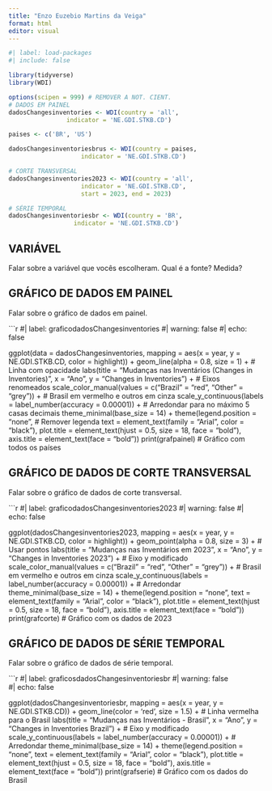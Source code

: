 ---
title: "Enzo Euzebio Martins da Veiga"
format: html
editor: visual
---

```{r}
#| label: load-packages
#| include: false

library(tidyverse)
library(WDI)

options(scipen = 999) # REMOVER A NOT. CIENT.
# DADOS EM PAINEL
dadosChangesinventories <- WDI(country = 'all',
                indicator = 'NE.GDI.STKB.CD')

paises <- c('BR', 'US')

dadosChangesinventoriesbrus <- WDI(country = paises,
                    indicator = 'NE.GDI.STKB.CD')

# CORTE TRANSVERSAL
dadosChangesinventories2023 <- WDI(country = 'all',
                    indicator = 'NE.GDI.STKB.CD',
                    start = 2023, end = 2023)

# SÉRIE TEMPORAL
dadosChangesinventoriesbr <- WDI(country = 'BR',
                  indicator = 'NE.GDI.STKB.CD')
```

## VARIÁVEL

Falar sobre a variável que vocês escolheram. Qual é a fonte? Medida?

## GRÁFICO DE DADOS EM PAINEL

Falar sobre o gráfico de dados em painel.

```{r}
#| label: graficodadosChangesinventories
#| warning: false
#| echo: false

ggplot(data = dadosChangesinventories, 
                     mapping = aes(x = year, y = NE.GDI.STKB.CD, color = highlight)) +
  geom_line(alpha = 0.8, size = 1) +  # Linha com opacidade
  labs(title = "Mudanças nas Inventários (Changes in Inventories)", 
       x = "Ano", 
       y = "Changes in Inventories") +  # Eixos renomeados
  scale_color_manual(values = c("Brazil" = "red", "Other" = "grey")) +  # Brasil em vermelho e outros em cinza
  scale_y_continuous(labels = label_number(accuracy = 0.00001)) +  # Arredondar para no máximo 5 casas decimais
  theme_minimal(base_size = 14) + 
  theme(legend.position = "none",  # Remover legenda
        text = element_text(family = "Arial", color = "black"), 
        plot.title = element_text(hjust = 0.5, size = 18, face = "bold"), 
        axis.title = element_text(face = "bold"))
print(grafpainel)  # Gráfico com todos os países

## GRÁFICO DE DADOS DE CORTE TRANSVERSAL

Falar sobre o gráfico de dados de corte transversal.

```{r}
#| label: graficodadosChangesinventories2023
#| warning: false 
#| echo: false  

ggplot(dadosChangesinventories2023, 
                    mapping = aes(x = year, y = NE.GDI.STKB.CD, color = highlight)) +
  geom_point(alpha = 0.8, size = 3) +  # Usar pontos
  labs(title = "Mudanças nas Inventários em 2023", 
       x = "Ano", 
       y = "Changes in Inventories 2023") +  # Eixo y modificado
  scale_color_manual(values = c("Brazil" = "red", "Other" = "grey")) +  # Brasil em vermelho e outros em cinza
  scale_y_continuous(labels = label_number(accuracy = 0.00001)) +  # Arredondar
  theme_minimal(base_size = 14) + 
  theme(legend.position = "none", 
        text = element_text(family = "Arial", color = "black"), 
        plot.title = element_text(hjust = 0.5, size = 18, face = "bold"), 
        axis.title = element_text(face = "bold"))
print(grafcorte)   # Gráfico com os dados de 2023

## GRÁFICO DE DADOS DE SÉRIE TEMPORAL

Falar sobre o gráfico de dados de série temporal.

```{r}
#| label: graficosdadosChangesinventoriesbr 
#| warning: false  
#| echo: false    

ggplot(dadosChangesinventoriesbr, 
                    mapping = aes(x = year, y = NE.GDI.STKB.CD)) +
  geom_line(color = 'red', size = 1.5) +  # Linha vermelha para o Brasil
  labs(title = "Mudanças nas Inventários - Brasil", 
       x = "Ano", 
       y = "Changes in Inventories Brazil") +  # Eixo y modificado
  scale_y_continuous(labels = label_number(accuracy = 0.00001)) +  # Arredondar
  theme_minimal(base_size = 14) + 
  theme(legend.position = "none", 
        text = element_text(family = "Arial", color = "black"), 
        plot.title = element_text(hjust = 0.5, size = 18, face = "bold"), 
        axis.title = element_text(face = "bold"))
print(grafserie)   # Gráfico com os dados do Brasil
